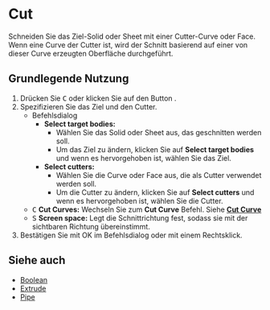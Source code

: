 
# Cut

<Reference shortcut="C" command="Cut" button="Links von der Befehlsleiste" />

Schneiden Sie das Ziel-Solid oder Sheet mit einer Cutter-Curve oder Face. Wenn eine Curve der Cutter ist, wird der Schnitt basierend auf einer von dieser Curve erzeugten Oberfläche durchgeführt.

## Grundlegende Nutzung

1. Drücken Sie <kbd>C</kbd> oder klicken Sie auf den Button <ButtonIcon type="button-cut" />.
2. Spezifizieren Sie das Ziel und den Cutter.
   - <Kst>Befehlsdialog</Kst>
      - **Select target bodies:** 
         - Wählen Sie das Solid oder Sheet aus, das geschnitten werden soll.
         - Um das Ziel zu ändern, klicken Sie auf **Select target bodies** und wenn es hervorgehoben ist, wählen Sie das Ziel.
      - **Select cutters:** 
         - Wählen Sie die Curve oder Face aus, die als Cutter verwendet werden soll.
         - Um die Cutter zu ändern, klicken Sie auf **Select cutters** und wenn es hervorgehoben ist, wählen Sie die Cutter.
   - <kbd>C</kbd> **Cut Curves:** Wechseln Sie zum **Cut Curve** Befehl. Siehe [**Cut Curve**](../sketch/cut-curve)
   - <kbd>S</kbd> **Screen space:** Legt die Schnittrichtung fest, sodass sie mit der sichtbaren Richtung übereinstimmt.
3. Bestätigen Sie mit OK im Befehlsdialog oder mit einem Rechtsklick.

## Siehe auch
- [Boolean](./boolean)
- [Extrude](./extrude)
- [Pipe](./pipe)